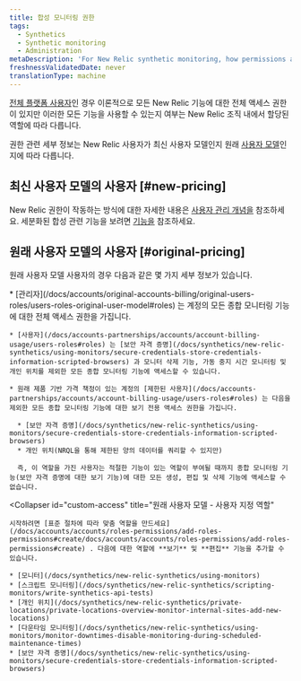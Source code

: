```yaml
---
title: 합성 모니터링 권한
tags:
  - Synthetics
  - Synthetic monitoring
  - Administration
metaDescription: 'For New Relic synthetic monitoring, how permissions affect your access to features.'
freshnessValidatedDate: never
translationType: machine
---
```


[전체 플랫폼 사용자](/docs/accounts/accounts-billing/new-relic-one-pricing-users/users-roles#user-type)인 경우 이론적으로 모든 New Relic 기능에 대한 전체 액세스 권한이 있지만 이러한 모든 기능을 사용할 수 있는지 여부는 New Relic 조직 내에서 할당된 역할에 따라 다릅니다.

권한 관련 세부 정보는 New Relic 사용자가 최신 사용자 모델인지 원래 [사용자 모델](/docs/accounts/original-accounts-billing/original-users-roles/overview-user-models)인지에 따라 다릅니다.

## 최신 사용자 모델의 사용자 [#new-pricing]

New Relic 권한이 작동하는 방식에 대한 자세한 내용은 [사용자 관리 개념을](/docs/accounts/accounts-billing/new-relic-one-user-management/user-management-concepts/#groups) 참조하세요. 세분화된 합성 관련 기능을 보려면 [기능을](/docs/accounts/accounts-billing/new-relic-one-user-management/user-permissions/#synthetics) 참조하세요.

## 원래 사용자 모델의 사용자 [#original-pricing]

원래 사용자 모델 사용자의 경우 다음과 같은 몇 가지 세부 정보가 있습니다.

<CollapserGroup>
  <Collapser
    id="default-access"
    title="원래 사용자 모델 - 기본 액세스"
  >
    * [관리자](/docs/accounts/original-accounts-billing/original-users-roles/users-roles-original-user-model#roles) 는 계정의 모든 종합 모니터링 기능에 대한 전체 액세스 권한을 가집니다.

    * [사용자](/docs/accounts-partnerships/accounts/account-billing-usage/users-roles#roles) 는 [보안 자격 증명](/docs/synthetics/new-relic-synthetics/using-monitors/secure-credentials-store-credentials-information-scripted-browsers) 과 모니터 삭제 기능, 가동 중지 시간 모니터링 및 개인 위치를 제외한 모든 종합 모니터링 기능에 액세스할 수 있습니다.

    * 원래 제품 기반 가격 책정이 있는 계정의 [제한된 사용자](/docs/accounts-partnerships/accounts/account-billing-usage/users-roles#roles) 는 다음을 제외한 모든 종합 모니터링 기능에 대한 보기 전용 액세스 권한을 가집니다.

      * [보안 자격 증명](/docs/synthetics/new-relic-synthetics/using-monitors/secure-credentials-store-credentials-information-scripted-browsers)
      * 개인 위치(NRQL을 통해 제한된 양의 데이터를 쿼리할 수 있지만)

      즉, 이 역할을 가진 사용자는 적절한 기능이 있는 역할이 부여될 때까지 종합 모니터링 기능(보안 자격 증명에 대한 보기 기능)에 대한 모든 생성, 편집 및 삭제 기능에 액세스할 수 없습니다.
  </Collapser>

  <Collapser
    id="custom-access"
    title="원래 사용자 모델 - 사용자 지정 역할"
  >
    시작하려면 [표준 절차에 따라 맞춤 역할을 만드세요](/docs/accounts/accounts/roles-permissions/add-roles-permissions#create/docs/accounts/accounts/roles-permissions/add-roles-permissions#create) . 다음에 대한 역할에 **보기** 및 **편집** 기능을 추가할 수 있습니다.

    * [모니터](/docs/synthetics/new-relic-synthetics/using-monitors)
    * [스크립트 모니터링](/docs/synthetics/new-relic-synthetics/scripting-monitors/write-synthetics-api-tests)
    * [개인 위치](/docs/synthetics/new-relic-synthetics/private-locations/private-locations-overview-monitor-internal-sites-add-new-locations)
    * [다운타임 모니터링](/docs/synthetics/new-relic-synthetics/using-monitors/monitor-downtimes-disable-monitoring-during-scheduled-maintenance-times)
    * [보안 자격 증명](/docs/synthetics/new-relic-synthetics/using-monitors/secure-credentials-store-credentials-information-scripted-browsers)
  </Collapser>
</CollapserGroup>